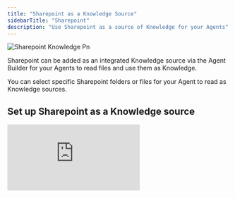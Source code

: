 ```yaml
---
title: "Sharepoint as a Knowledge Source"
sidebarTitle: "Sharepoint"
description: "Use Sharepoint as a source of Knowledge for your Agents"
---
```


![Sharepoint Knowledge Pn](/images/sharepoint_knowledge.png)

Sharepoint can be added as an integrated Knowledge source via the Agent Builder for your Agents to read files and use them as Knowledge.

You can select specific Sharepoint folders or files for your Agent to read as Knowledge sources.

## Set up Sharepoint as a Knowledge source

<div style={{ width:"100%",position:"relative","padding-top":"56.75%" }}>
<iframe src="https://app.supademo.com/embed/cme7vxmdp37fch3pyxzg4wb5g" frameBorder="0" title="How to set up Sharepoint as a source of Knowledge" allow="clipboard-write" webkitallowfullscreen="true" mozallowfullscreen="true" allowfullscreen style={{ position:"absolute",top:0,left:0,width:"100%",height:"100%",border:"3px solid #5E43CE",borderRadius:"10px" }} />

</div>

To set up Sharepoint as a Knowledge source, first, open an Agent up and head to the Build screen. Then...

1. Click 'Knowledge'
2. Click 'Add Sharepoint'
3. Select or add the Sharepoint account and drive you want to access
4. Select the Sharepoint files you wish to have the Agent read
5. Once you've selected the files you want to add as Knowledge, click 'Create'
6. Choose how you want the Agent to use this Knowledge on the next screen

## Frequently asked questions (FAQs)

<AccordionGroup>
  <Accordion title="Will any changes I make to my Sharepoint files be reflected in Relevance AI?">
    Yes, our automatic content syncing feature ensures that any documents you upload initially, as well as any changes made to those files in SharePoint, are automatically updated in your agent's knowledge store. This means you won't have to worry about manually syncing files every time there's an update; it all happens seamlessly in the background.
  </Accordion>
</AccordionGroup>